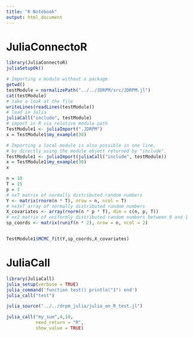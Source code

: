 ```yaml
---
title: "R Notebook"
output: html_document
---
```


# JuliaConnectoR
```r
library(JuliaConnectoR)
juliaSetupOk()
```

```r
# Importing a module without a package
getwd()
testModule = normalizePath("../../JDRPM/src/JDRPM.jl")
cat(testModule)
# take a look at the file
writeLines(readLines(testModule))
# load in Julia
juliaCall("include", testModule)
# import in R via relative module path
TestModule1 <- juliaImport(".JDRPM")
x = TestModule1$my_example(30)

# Importing a local module is also possible in one line,
# by directly using the module object returned by "include".
TestModule1 <- juliaImport(juliaCall("include", testModule))
x = TestModule1$my_example(30)
x

n = 10
T = 15
p = 3
# nxT matrix of normally distributed random numbers
Y <- matrix(rnorm(n * T), nrow = n, ncol = T)
# nx3xT array of normally distributed random numbers
X_covariates <- array(rnorm(n * p * T), dim = c(n, p, T))
# nx2 matrix of uniformly distributed random numbers between 0 and 1
sp_coords <- matrix(runif(n * 2), nrow = n, ncol = 2)


TestModule1$MCMC_fit(Y,sp_coords,X_covariates)

```





# JuliaCall
```r
library(JuliaCall)
julia_setup(verbose = TRUE)
julia_command('function test() println("1") end')
julia_call("test")
```

```r
julia_source("../../drpm_julia/julia_on_R_test.jl")

julia_call("my_sum",4,10,
		   need_return = "R",
		   show_value = TRUE)
```








